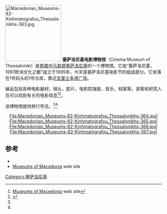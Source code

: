 [[File:Macedonian_Museums-82-Kinhmatografou_Thessalonikhs-363.jpg|180px]]
'''塞萨洛尼基电影博物馆'''（Cinema Museum of Thessaloniki）是[[希腊|希腊]][[中马其顿|中马其顿]][[塞萨洛尼基|塞萨洛尼基]]的一个博物馆。它由“塞萨洛尼基，1997欧洲文化之都”成立于1995年，今天是塞萨洛尼基电影节的组成部分。它坐落在1号码头的1号仓库，靠近[[亚里士多德广场|亚里士多德广场]]。

展品包括各种电影器材，镜头，胶片，电影院海报，音乐，档案等。游客和研究人员可以找到有关的电影信息<ref name="#1">[http://www.museumsofmacedonia.gr/Art_Museums_and_Galleries/Kinhmatografou_Thessalonikhs.html  Museums of Macedonia] {{Wayback|url=http://www.museumsofmacedonia.gr/Art_Museums_and_Galleries/Kinhmatografou_Thessalonikhs.html |date=20160825101719 }} web site</ref><ref name="#2">{{Cite web |url=http://www.macedonian-heritage.gr/Museums/credits.html |title=Creative CommonsAttribution-Share Alike 3.0 Unported license |access-date=2017-03-21 |archive-url=https://web.archive.org/web/20160424093344/http://www.macedonian-heritage.gr/Museums/credits.html |archive-date=2016-04-24 |dead-url=yes }}</ref>。

该博物馆提供旅行导览。<ref name="#1"/><ref name="#2"/>
<div align='center'>
<gallery>
File:Macedonian_Museums-82-Kinhmatografou_Thessalonikhs-364.jpg|
File:Macedonian_Museums-82-Kinhmatografou_Thessalonikhs-365.jpg|
File:Macedonian_Museums-82-Kinhmatografou_Thessalonikhs-366.jpg|
File:Macedonian_Museums-82-Kinhmatografou_Thessalonikhs-367.jpg|
</gallery>
</div>

==参考==
{{Reflist}}
* {{Official website|http://www.cinemuseum.gr}}
*[http://www.museumsofmacedonia.gr/Art_Museums_and_Galleries/Kinhmatografou_Thessalonikhs.html  Museums of Macedonia] {{Wayback|url=http://www.museumsofmacedonia.gr/Art_Museums_and_Galleries/Kinhmatografou_Thessalonikhs.html |date=20160825101719 }} web site
{{coord|40.6329|22.9355|type:landmark_region:GR|display=title}}
[[Category:塞萨洛尼基|Category:塞萨洛尼基]]
